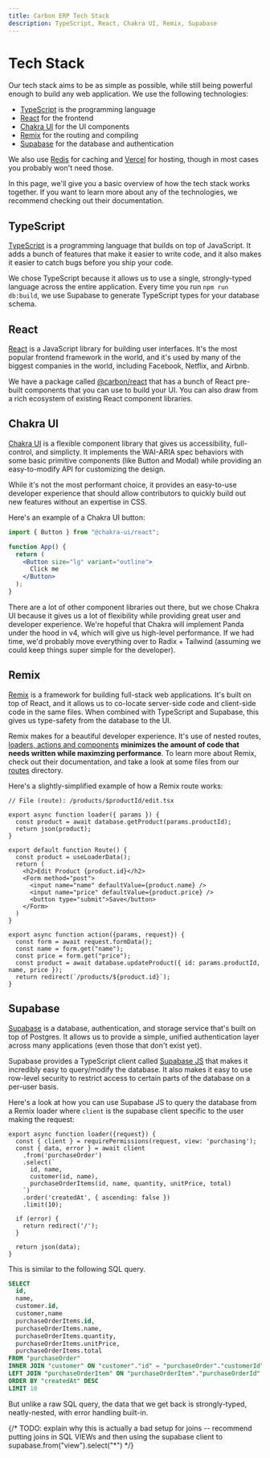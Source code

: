 ```yaml
---
title: Carbon ERP Tech Stack
description: TypeScript, React, Chakra UI, Remix, Supabase
---
```


# Tech Stack

Our tech stack aims to be as simple as possible, while still being powerful enough to build any web application. We use the following technologies:

- [TypeScript](https://www.typescriptlang.org) is the programming language
- [React](https://reactjs.org) for the frontend
- [Chakra UI](https://chakra-ui.com) for the UI components
- [Remix](https://remix.run) for the routing and compiling
- [Supabase](https://supabase.io) for the database and authentication

We also use [Redis](https://redis.io) for caching and [Vercel](https://vercel.com) for hosting, though in most cases you probably won't need those.

In this page, we'll give you a basic overview of how the tech stack works together. If you want to learn more about any of the technologies, we recommend checking out their documentation.

## TypeScript

[TypeScript](https://www.typescriptlang.org) is a programming language that builds on top of JavaScript. It adds a bunch of features that make it easier to write code, and it also makes it easier to catch bugs before you ship your code.

We chose TypeScript because it allows us to use a single, strongly-typed language across the entire application. Every time you run `npm run db:build`, we use Supabase to generate TypeScript types for your database schema.

## React

[React](https://reactjs.org) is a JavaScript library for building user interfaces. It's the most popular frontend framework in the world, and it's used by many of the biggest companies in the world, including Facebook, Netflix, and Airbnb.

We have a package called [@carbon/react](https://github.com/barbinbrad/carbon/tree/main/packages/react/src) that has a bunch of React pre-built components that you can use to build your UI. You can also draw from a rich ecosystem of existing React component libraries.

## Chakra UI

[Chakra UI](https://chakra-ui.com) is a flexible component library that gives us accessibility, full-control, and simplicty. It implements the WAI-ARIA spec behaviors with some basic primitive components (like Button and Modal) while providing an easy-to-modify API for customizing the design.

While it's not the most performant choice, it provides an easy-to-use developer experience that should allow contributors to quickly build out new features without an expertise in CSS.

Here's an example of a Chakra UI button:

```jsx
import { Button } from "@chakra-ui/react";

function App() {
  return (
    <Button size="lg" variant="outline">
      Click me
    </Button>
  );
}
```

There are a lot of other component libraries out there, but we chose Chakra UI because it gives us a lot of flexibility while providing great user and developer experience. We're hopeful that Chakra will implement Panda under the hood in v4, which will give us high-level performance. If we had time, we'd probably move everything over to Radix + Tailwind (assuming we could keep things super simple for the developer).

## Remix

[Remix](https://remix.run) is a framework for building full-stack web applications. It's built on top of React, and it allows us to co-locate server-side code and client-side code in the same files. When combined with TypeScript and Supabase, this gives us type-safety from the database to the UI.

Remix makes for a beautiful developer experience. It's use of nested routes, [loaders, actions and components](https://remix.run/blog/remix-data-flow) **minimizes the amount of code that needs written while maximzing performance**. To learn more about Remix, check out their documentation, and take a look at some files from our [routes](https://github.com/barbinbrad/carbon/tree/main/apps/carbon/app/routes) directory.

Here's a slightly-simplified example of how a Remix route works:

```tsx
// File (route): /products/$productId/edit.tsx

export async function loader({ params }) {
  const product = await database.getProduct(params.productId);
  return json(product);
}

export default function Route() {
  const product = useLoaderData();
  return (
    <h2>Edit Product {product.id}</h2>
    <Form method="post">
      <input name="name" defaultValue={product.name} />
      <input name="price" defaultValue={product.price} />
      <button type="submit">Save</button>
    </Form>
  )
}

export async function action({params, request}) {
  const form = await request.formData();
  const name = form.get("name");
  const price = form.get("price");
  const product = await database.updateProduct({ id: params.productId, name, price });
  return redirect(`/products/${product.id}`);
}
```

## Supabase

[Supabase](https://supabase.io) is a database, authentication, and storage service that's built on top of Postgres. It allows us to provide a simple, unified authentication layer across many applications (even those that don't exist yet).

Supabase provides a TypeScript client called [Supabase JS](https://supabase.com/docs/reference/javascript/typescript-support) that makes it incredibly easy to query/modify the database. It also makes it easy to use row-level security to restrict access to certain parts of the database on a per-user basis.

Here's a look at how you can use Supabase JS to query the database from a Remix loader where `client` is the supabase client specific to the user making the request:

```tsx
export async function loader({request}) {
  const { client } = requirePermissions(request, view: 'purchasing');
  const { data, error } = await client
    .from('purchaseOrder')
    .select(`
      id, name,
      customer(id, name),
      purchaseOrderItems(id, name, quantity, unitPrice, total)
    `)
    .order('createdAt', { ascending: false })
    .limit(10);

  if (error) {
    return redirect('/');
  }

  return json(data);
}
```

This is similar to the following SQL query.

```sql
SELECT
  id,
  name,
  customer.id,
  customer,name
  purchaseOrderItems.id,
  purchaseOrderItems.name,
  purchaseOrderItems.quantity,
  purchaseOrderItems.unitPrice,
  purchaseOrderItems.total
FROM "purchaseOrder"
INNER JOIN "customer" ON "customer"."id" = "purchaseOrder"."customerId"
LEFT JOIN "purchaseOrderItem" ON "purchaseOrderItem"."purchaseOrderId" = "purchaseOrder"."id"
ORDER BY "createdAt" DESC
LIMIT 10
```

But unlike a raw SQL query, the data that we get back is strongly-typed, neatly-nested, with error handling built-in.

{/* TODO: explain why this is actually a bad setup for joins -- recommend putting joins in SQL VIEWs and then using the supabase client to supabase.from("view").select("*") */}
